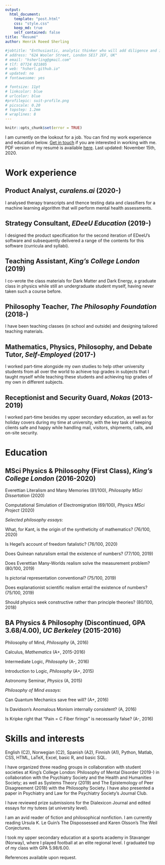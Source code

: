 ```yaml
---
output: 
  html_document:
    template: "post.html"
    css: "style.css"
    keep_md: true
    self_contained: false
title: "Resumé"
author: Henrik Roeed Sherling

#jobtitle: "Enthusiastic, analytic thinker who will add diligence and initiative to your editorial team"
# address: "62A Wooler Street, London SE17 2EF, UK"
# email: "hsherling@gmail.com"
# tlf: 07724 021805
# web: "hsherl.github.io"
# updated: no
# fontawesome: yes

# fontsize: 11pt
# linkcolor: blue
# urlcolor: blue
#profilepic: suit-profile.png
# picscale: 0.20
# topstep: 1.2mm
# wraplines: 8
---
```

```r
knitr::opts_chunk$set(error = TRUE)
```

I am currently on the lookout for a job. You can find my work experience and education below. [Get in touch](/contact.html) if you are interested in working with me. PDF version of my resumé is available [here](pdfs/resume-online.pdf). Last updated: November 15th, 2020. 

# Work experience {.r}

## Product Analyst, *curalens.ai* (2020-) {.r}

I analysed therapy transcripts and thence testing data and classifiers for a machine learning algorithm that will perform mental health assessments. 

## Strategy Consultant, *EDeeU Education* (2019-) {.r}

I designed the product specification for the second iteration of EDeeU’s software and subsequently delivered a range of the contents for this software (curricula and syllabi). 

## Teaching Assistant, *King’s College London* (2019) {.r}

I co-wrote the class materials for Dark Matter and Dark Energy, a graduate class in physics while still an undergraduate student myself, having never taken such a course before. 

## Philosophy Teacher, *The Philosophy Foundation* (2018-) {.r}

I have been teaching classes (in school and outside) and designing tailored teaching materials. 

## Mathematics, Physics, Philosophy, and Debate Tutor, *Self-Employed* (2017-) {.r}

I worked part-time alongside my own studies to help other university students from all over the world to achieve top grades in subjects that I taught myself while teaching these students and achieving top grades of my own in different subjects. 

## Receptionist and Security Guard, *Nokas* (2013-2019)

I worked part-time besides my upper secondary education, as well as for holiday covers during my time at university, with the key task of keeping clients safe and happy while handling mail, visitors, shipments, calls, and on-site security. 

# Education {.r}

## MSci Physics & Philosophy (First Class), *King’s College London* (2016-2020) {.r}

Everettian Literalism and Many Memories (81/100), *Philosophy MSci Dissertation* (2020)

Computational Simulation of Electromigration (69/100), *Physics MSci Project* (2020)

*Selected philosophy essays*:

What, for Kant, is the origin of the syntheticity of mathematics? (76/100, 2020)

Is Hegel’s account of freedom fatalistic? (76/100, 2020)

Does Quinean naturalism entail the existence of numbers? (77/100, 2019)

Does Everettian Many-Worlds realism solve the measurement problem? (80/100, 2019)

Is pictorial representation conventional? (75/100, 2019)

Does explanationist scientific realism entail the existence of numbers? (75/100, 2019)

Should physics seek constructive rather than principle theories? (80/100, 2018)

## BA Physics & Philosophy (Discontinued, GPA 3.68/4.00), *UC Berkeley* (2015-2016) {.r}

Philosophy of Mind, *Philosophy* (A, 2016)

Calculus, *Mathematics* (A+, 2015-2016)

Intermediate Logic, *Philosophy* (A-, 2016)

Introduction to Logic, *Philosophy* (A+, 2015)

Astronomy Seminar, *Physics* (A, 2015)

*Philosophy of Mind essays*: 

Can Quantum Mechanics save free will? (A+, 2016)

Is Davidson’s Anomalous Monism internally consistent? (A, 2016)

Is Kripke right that “Pain = C Fiber firings” is necessarily false? (A-, 2016)

# Skills and interests {.r}

English (C2), Norwegian (C2), Spanish (A2), Finnish (A1), Python, Matlab, CSS, HTML, LaTeX, Excel, basic R, and basic SQL. 

I have organized three reading groups in collaboration with student societies at King’s College London: Philosophy of Mental Disorder (2019-) in collaboration with the Psychiatry Society and the Health and Humanities Society; as well as Systems Theory (2019) and The Epistemology of Peer Disagreement (2018) with the Philosophy Society. I have also presented a paper in Psychiatry and Law for the Psychiatry Society’s Journal Club. 

I have reviewed prize submissions for the Dialexicon Journal and edited essays for my tutees (at university level). 

I am an avid reader of fiction and philosophical nonfiction. I am currently reading Ursula K. Le Guin’s The Dispossessed and Karen Olsson’s The Weil Conjectures. 

I took my upper secondary education at a sports academy in Stavanger (Norway), where I played football at an elite regional level. I graduated top of my class with GPA 5.98/6.00. 

References available upon request. 